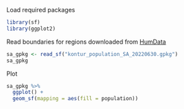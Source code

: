 Load required packages
```r
library(sf)
library(ggplot2)
```

Read boundaries for regions downloaded from [HumData](https://data.humdata.org/dataset/kontur-population-saudi-arabia)
```r
sa_gpkg <- read_sf("kontur_population_SA_20220630.gpkg")
sa_gpkg
```

Plot
```r
sa_gpkg %>% 
  ggplot() +
  geom_sf(mapping = aes(fill = population))
```

